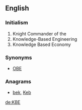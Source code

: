 ==English==
{{wikipedia}}

===Initialism===
{{rfc-header|Initialism}}
{{head|en|initialism}}
# Knight Commander of the {{w|Order of the British Empire}}
# Knowledge-Based Engineering
# Knowledge Based Economy

===Synonyms===
* {{sense|Knight Commander}} [[OBE]]

===Anagrams===
* [[bek#English|bek]], [[Keb#English|Keb]]

[[de:KBE]]